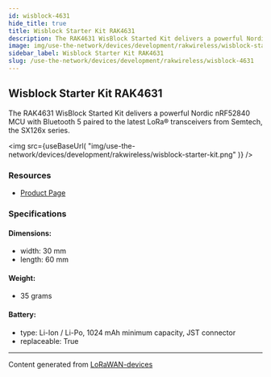 ```yaml
---
id: wisblock-4631
hide_title: true
title: Wisblock Starter Kit RAK4631
description: The RAK4631 WisBlock Started Kit delivers a powerful Nordic nRF52840 MCU with Bluetooth 5 paired to the latest LoRa® transceivers from Semtech, the SX126x series.
image: img/use-the-network/devices/development/rakwireless/wisblock-starter-kit.png
sidebar_label: Wisblock Starter Kit RAK4631
slug: /use-the-network/devices/development/rakwireless/wisblock-4631
---
```



## Wisblock Starter Kit RAK4631

The RAK4631 WisBlock Started Kit delivers a powerful Nordic nRF52840 MCU with Bluetooth 5 paired to the latest LoRa® transceivers from Semtech, the SX126x series.

<img
src={useBaseUrl(
"img/use-the-network/devices/development/rakwireless/wisblock-starter-kit.png"
)}
/>

### Resources

- [Product Page](https://docs.rakwireless.com/Product-Categories/WisBlock/RAK4631/Overview/)

### Specifications

#### Dimensions:
- width: 30 mm
- length: 60 mm
#### Weight: 
- 35 grams
#### Battery: 
- type: Li-Ion / Li-Po, 1024 mAh minimum capacity, JST connector
- replaceable: True



---
Content generated from [LoRaWAN-devices](https://github.com/TheThingsNetwork/lorawan-devices)